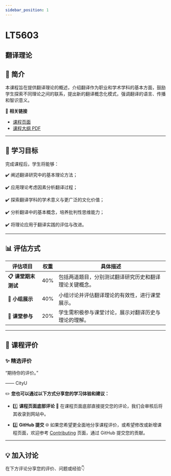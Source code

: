 ```yaml
---
sidebar_position: 1
---
```


# LT5603
## 翻译理论

## **📘 简介**
本课程旨在提供翻译理论的概述，介绍翻译作为职业和学术学科的基本方面，鼓励学生探索不同理论之间的联系，提出新的翻译概念化模式，强调翻译的语言、传播和智识意义。

🔗 **相关链接**
- [课程页面](https://www.cityu.edu.hk/catalogue/pg/202526/course/LT5603.htm)
- [课程大纲 PDF](https://www.cityu.edu.hk/catalogue/pg/202526/course/LT5603.pdf)

---

## **🎯 学习目标**

完成课程后，学生将能够：

✔️ 阐述翻译研究中的基本理论方法；

✔️ 应用理论考虑因素分析翻译过程；

✔️ 探索翻译学科的学术意义与更广泛的文化价值；

✔️ 分析翻译中的基本概念，培养批判性思维能力；

✔️ 将理论应用于翻译实践的评估与改进。

---

## **📊 评估方式**

| **评估项目**              | **权重** | **具体描述**                                                                                     |
|--------------------------|---------|-----------------------------------------------------------------------------------------------|
| **📋 课堂期末测试**         | 40%     | 包括两道题目，分别测试翻译研究历史和翻译理论关键概念。                                                  |
| **🎤 小组展示**            | 40%     | 小组讨论并评估翻译理论的有效性，进行课堂展示。                                                       |
| **💬 课堂参与**            | 20%     | 学生需积极参与课堂讨论，展示对翻译历史与理论的理解。                                                  |

---

## **💬 课程评价**

### ✨ **精选评价**
<div className={commentStyles.commentBox}>
    <p className={commentStyles.commentText}>
        “期待你的评价。”
    </p>
    <p className={commentStyles.commentAuthor}>—— CityU</p>
</div>

✏️ **您也可以通过以下方式分享您的学习体验和建议：**

- 1️⃣ **课程页面底部评论**
💬 在课程页面底部直接提交您的评论，我们会审核后将其收录到网站中。

- 2️⃣ **GitHub 提交**
🌐 如果您希望更全面地分享课程评价，或希望修改或新增课程页面，欢迎参考 [Contributing](/contributing) 页面，通过 GitHub 提交您的贡献。

---

## **💡 加入讨论**

在下方评论分享您的评价、问题或经验👇
<Utterances />
